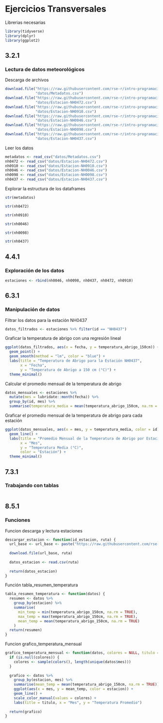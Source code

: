 # Ejercicios Transversales

Librerias necesarias

```r
library(tidyverse)
library(dplyr)
library(ggplot2)

```

## 3.2.1

### **Lectura de datos meteorológicos**

Descarga de archivos

```r
download.file("https://raw.githubusercontent.com/rse-r/intro-programacion/main/datos/metadatos_completos.csv",
              "datos/Metadatos.csv")
download.file("https://raw.githubusercontent.com/rse-r/intro-programacion/main/datos/NH0472.csv",
              "datos/Estacion-NH0472.csv")
download.file("https://raw.githubusercontent.com/rse-r/intro-programacion/main/datos/NH0910.csv",
              "datos/Estacion-NH0910.csv")
download.file("https://raw.githubusercontent.com/rse-r/intro-programacion/main/datos/NH0046.csv",
              "datos/Estacion-NH0046.csv")
download.file("https://raw.githubusercontent.com/rse-r/intro-programacion/main/datos/NH0098.csv",
              "datos/Estacion-NH0098.csv")
download.file("https://raw.githubusercontent.com/rse-r/intro-programacion/main/datos/NH0437.csv",
              "datos/Estacion-NH0437.csv")
```

Leer los datos

```r
metadatos <- read_csv("datos/Metadatos.csv")
nh0472 <- read_csv("datos/Estacion-NH0472.csv")
nh0910 <- read_csv("datos/Estacion-NH0910.csv")
nh0046 <- read_csv("datos/Estacion-NH0046.csv")
nh0098 <- read_csv("datos/Estacion-NH0098.csv")
nh0437 <- read_csv("datos/Estacion-NH0437.csv")
```

Explorar la estructura de los dataframes

```r
str(metadatos)
```

```r
str(nh0472)
```

```r
str(nh0910)
```

```r
str(nh0046)
```

```r
str(nh0098)
```

```r
str(nh0437)
```

## 4.4.1

### **Exploración de los datos**

```r
estaciones <- rbind(nh0046, nh0098, nh0437, nh0472, nh0910)
```

## 6.3.1

### **Manipulación de datos**

Filtrar los datos para la estación NH0437

```r
datos_filtrados <- estaciones %>% filter(id == "NH0437")
```

Graficar la temperatura de abrigo con una regresión lineal

```r
ggplot(datos_filtrados, aes(x = fecha, y = temperatura_abrigo_150cm)) +
  geom_point() +
  geom_smooth(method = "lm", color = "blue") +
  labs(title = "Temperatura de Abrigo para la Estación NH0437",
       x = "Fecha",
       y = "Temperatura de Abrigo a 150 cm (°C)") +
  theme_minimal()
```

Calcular el promedio mensual de la temperatura de abrigo

```r
datos_mensuales <- estaciones %>%
  mutate(mes = lubridate::month(fecha)) %>%
  group_by(id, mes) %>%
  summarise(temperatura_media = mean(temperatura_abrigo_150cm, na.rm = TRUE))
```

Graficar el promedio mensual de la temperatura de abrigo para cada estación

```r
ggplot(datos_mensuales, aes(x = mes, y = temperatura_media, color = id)) +
  geom_line() +
  labs(title = "Promedio Mensual de la Temperatura de Abrigo por Estación",
       x = "Mes",
       y = "Temperatura Media (°C)",
       color = "Estación") +
  theme_minimal()
```

## **7.3.1**

### **Trabajando con tablas**

```r

```

## **8.5.1**

### Funciones

Funcion descarga y lectura estaciones

```r
descargar_estacion <- function(id_estacion, ruta) {
  url_base <- url_base <- paste("https://raw.githubusercontent.com/rse-r/intro   -programacion/main/datos/", id_estacion, ".csv", sep = "")
  
  download.file(url_base, ruta)
  
  datos_estacion <- read.csv(ruta)
  
  return(datos_estacion)
}

```

Función tabla_resumen_temperatura

```r

tabla_resumen_temperatura <- function(datos) {
  resumen <- datos %>%
    group_by(estacion) %>%
    summarise(
      min_temp = min(temperatura_abrigo_150cm, na.rm = TRUE),
      max_temp = max(temperatura_abrigo_150cm, na.rm = TRUE),
      mean_temp = mean(temperatura_abrigo_150cm, na.rm = TRUE)
    )
  return(resumen)
}

```

Funcion grafico_temperatura_mensual

```r

grafico_temperatura_mensual <- function(datos, colores = NULL, titulo = "Temperatura") {
  if (is.null(colores)) {
    colores <- sample(colors(), length(unique(datos$mes)))
  }
  
  grafico <- datos %>%
    group_by(estacion, mes) %>%
    summarise(mean_temp = mean(temperatura_abrigo_150cm, na.rm = TRUE)) %>%
    ggplot(aes(x = mes, y = mean_temp, color = estacion)) +
    geom_line() +
    scale_color_manual(values = colores) +
    labs(title = titulo, x = "Mes", y = "Temperatura Promedio")
  
  return(grafico)
}

```
